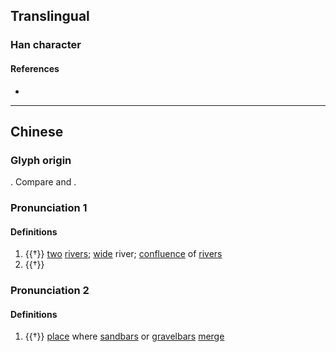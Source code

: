 {{character info}}
==Translingual==

===Han character===
{{Han char|rn=85|rad=水|as=04|sn=8|four=12230|canj=EE,XXEE|ids=⿰水水}}

====References====
* {{Han ref|kx=0612.050|dkj=17219|dj=1005.090|hdz=31557.010|uh=6C9D|ud=27805|bh=CD44|bd=52548}}

----

==Chinese==
{{zh-forms|alt=𣲙}}

===Glyph origin===
{{Han etym}}
{{Han compound|水|水|ls=ic|t1=water; river|t2=water; river}}. Compare {{och-l|淼}} and {{och-l|㵘}}.

===Pronunciation 1===
{{zh-pron
|m=zhuǐ
|c=zeoi2,ceoi4
|mc=y
|oc=y
|cat=n
}}

====Definitions====
{{zh-hanzi}}

# {{†}} [[two]] [[river]]s; [[wide]] river; [[confluence]] of [[river]]s
# {{†}} {{zh-alt-form|水|[[water]]; [[river]] (''especially as a [[Min]] word'')}}

===Pronunciation 2===
{{zh-pron
|m=zǐ
|cat=n
}}

====Definitions====
{{zh-hanzi}}

# {{†}} [[place]] where [[sandbar]]s or [[gravelbar]]s [[merge]]